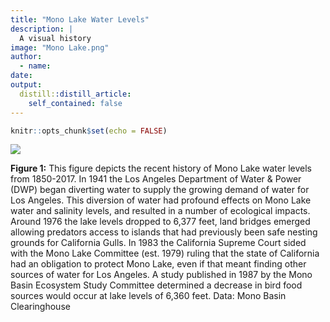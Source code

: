 ```yaml
---
title: "Mono Lake Water Levels"
description: |
  A visual history
image: "Mono Lake.png"
author:
  - name:
date:
output:
  distill::distill_article:
    self_contained: false
---
```



```r
knitr::opts_chunk$set(echo = FALSE)
```


![](Mono Lake.png)

**Figure 1:** This figure depicts the recent history of Mono Lake water levels from 1850-2017. In 1941 the Los Angeles Department of Water & Power (DWP) began diverting water to supply the growing demand of water for Los Angeles. This diversion of water had profound effects on Mono Lake water and salinity levels, and resulted in a number of ecological impacts. Around 1976 the lake levels dropped to 6,377 feet, land bridges emerged allowing predators access to islands that had previously been safe nesting grounds for California Gulls. In 1983 the California Supreme Court sided with the Mono Lake Committee (est. 1979) ruling that the state of California had an obligation to protect Mono Lake, even if that meant finding other sources of water for Los Angeles. A study published in 1987 by the Mono Basin Ecosystem Study Committee determined a decrease in bird food sources would occur at lake levels of 6,360 feet. Data: Mono Basin Clearinghouse





